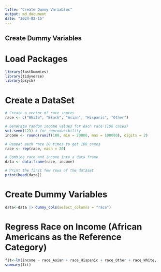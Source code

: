 ```yaml
---
title: "Create Dummy Variables"
output: md_document
date: "2024-02-15"
---
```


## Create Dummy Variables

# Load Packages

```r
library(fastDummies)
library(tidyverse)
library(psych)
```

# Create a DataSet

```r
# Create a vector of race scores
race <- c("White", "Black", "Asian", "Hispanic", "Other")

# Generate random income values for each race (100 cases)
set.seed(123) # for reproducibility
income <- round(runif(100, min = 20000, max = 100000), digits = 2)

# Repeat each race 20 times to get 100 cases
race <- rep(race, each = 20)

# Combine race and income into a data frame
data <- data.frame(race, income)

# Print the first few rows of the dataset
print(head(data))
```

# Create Dummy Variables

```r
data<-data |> dummy_cols(select_columns = "race")
```

# Regress Race on Income (African Americans as the Reference Category)

```r
fit<-lm(income ~ race_Asian + race_Hispanic + race_Other + race_White, data=data)
summary(fit)
```
